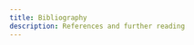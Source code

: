 ```yaml
---
title: Bibliography
description: References and further reading
---
```




<Article 
    id="bahi2024"
    year={2024} 
    title="Effects of conscious connected breathing on cortical brain activity, mood and state of consciousness in healthy adults" 
    number={12} 
    volume={43} 
    journal="Current Psychology" 
    pages="10578--10589" 
    author="Bahi, Camile and Irrmischer, Mona and Franken, Katrien and Fejer, George and Schlenker, Anna and Deijen, Jan Berend and Engelbregt, Hessel"
    doi="10.1007/s12144-023-05119-6"
    abstract="Uses EEG and psychometric measures (11D-ASC, Profile of Mood States) to measure the effect of conscious connected breathing. "
/>

<Article
    id="hirschfeld2021" 
    year={2021} 
    title="Dose–response relationships of psilocybin-induced subjective experiences in humans" 
    number={4} 
    volume={35} 
    journal="Journal of Psychopharmacology" 
    pages="384--397" 
    author="Hirschfeld, Tim and Schmidt, Timo T"
    doi="10.1177/0269881121992676" 
    url="https://doi.org/10.1177/0269881121992676"
    abstract="A meta-study measuring the dose-dependent effect of psilocybin on the subjective experiences in humans, as measured by the 11D-ASC."
/>

<Article
    id="havenith2025"
    year={2025}
    title="Decreased CO2 saturation during circular breathwork supports emergence of altered states of consciousness"
    volume={3}
    doi="10.1038/s44271-025-00247-0"
    number={1} 
    journal="Communications Psychology" 
    author="Havenith, Martha N. and Leidenberger, Max and Brasanac, Jelena and Corvacho, Mafalda and Carmo Figueiredo, Inês and Schwarz, Leonie and Uthaug, Malin and Rakusa, Simona and Bernardic, Marijan and Vasquez-Mock, Liliana and Pérez Rosal, Sergio and Carhart-Harris, Robin and Gold, Stefan M. and Jungaberle, Henrik and Jungaberle, Andrea"
    abstract="Correlates the effect of breathwork on the 11D-ASC with CO2 saturation in the breath. While the role of CO2 is well known, this study shows that the concentration of CO2 directly correlates with the intensity of the experience."
/>

<Website
    id="alteredstatesdb"
    icon="https://alteredstatesdb.org/favicon.ico"
    url="https://alteredstatesdb.org"
    title="Altered States Database"
    description="A database of dozens of studies that induce and measure altered states of consciousness with various methods (both with psychedelics, and non-chemical methods like breathwork and meditation)."
/>
